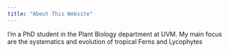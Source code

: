 ```yaml
---
title: "About This Website"
---
```


I'm a PhD student in the Plant Biology department at UVM.
My main focus are the systematics and evolution of tropical Ferns and Lycophytes
